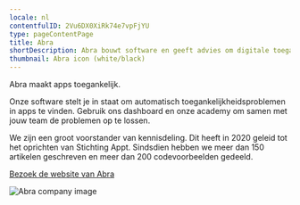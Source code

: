 ```yaml
---
locale: nl
contentfulID: 2Vu6DX0XiRk74e7vpFjYU
type: pageContentPage
title: Abra
shortDescription: Abra bouwt software en geeft advies om digitale toegankelijkheid voor iedereen begrijpelijk te maken.
thumbnail: Abra icon (white/black)
---
```


Abra maakt apps toegankelijk.

Onze software stelt je in staat om automatisch toegankelijkheidsproblemen in apps te vinden. Gebruik ons dashboard en onze academy om samen met jouw team de problemen op te lossen.

We zijn een groot voorstander van kennisdeling. Dit heeft in 2020 geleid tot het oprichten van Stichting Appt. Sindsdien hebben we meer dan 150 artikelen geschreven en meer dan 200 codevoorbeelden gedeeld.

[Bezoek de website van Abra](https://abra.nl/)

<Image src="/img/light/Abra company.jpg" alt="Abra company image"/>
